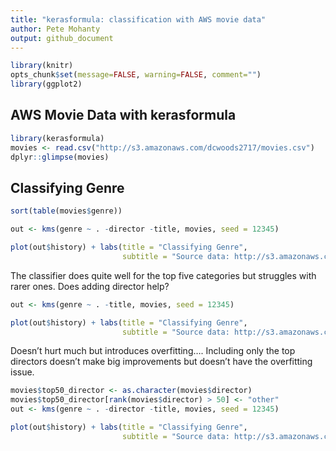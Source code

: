 ```yaml
---
title: "kerasformula: classification with AWS movie data"
author: Pete Mohanty
output: github_document
---
```


```r
library(knitr)
opts_chunk$set(message=FALSE, warning=FALSE, comment="")
library(ggplot2)
```


## AWS Movie Data with kerasformula

```r
library(kerasformula)
movies <- read.csv("http://s3.amazonaws.com/dcwoods2717/movies.csv")
dplyr::glimpse(movies)
```


## Classifying Genre 

```r
sort(table(movies$genre))

out <- kms(genre ~ . -director -title, movies, seed = 12345)

plot(out$history) + labs(title = "Classifying Genre", 
                         subtitle = "Source data: http://s3.amazonaws.com/dcwoods2717/movies.csv", y="") + theme_minimal()
```


The classifier does quite well for the top five categories but struggles with rarer ones. Does adding director help?

```r
out <- kms(genre ~ . -title, movies, seed = 12345)
```
```r
plot(out$history) + labs(title = "Classifying Genre", 
                         subtitle = "Source data: http://s3.amazonaws.com/dcwoods2717/movies.csv", y="") + theme_minimal()

```

Doesn't hurt much but introduces overfitting.... Including only the top directors doesn't make big improvements but doesn't have the overfitting issue.

```r
movies$top50_director <- as.character(movies$director)
movies$top50_director[rank(movies$director) > 50] <- "other"
out <- kms(genre ~ . -director -title, movies, seed = 12345)
```


```r
plot(out$history) + labs(title = "Classifying Genre", 
                         subtitle = "Source data: http://s3.amazonaws.com/dcwoods2717/movies.csv", y="") + theme_minimal()

```

